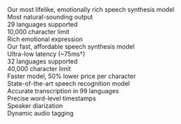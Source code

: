 <CardGroup cols={2} rows={2}>
  <Card title="Eleven Multilingual v2" href="/docs/models#multilingual-v2">
    Our most lifelike, emotionally rich speech synthesis model
    <div className="mt-4 space-y-2">
      <div className="text-sm">Most natural-sounding output</div>
      <div className="text-sm">29 languages supported</div>
      <div className="text-sm">10,000 character limit</div>
      <div className="text-sm">Rich emotional expression</div>
    </div>
  </Card>
  <Card title="Eleven Flash v2.5" href="/docs/models#flash-v25">
    Our fast, affordable speech synthesis model
    <div className="mt-4 space-y-2">
      <div className="text-sm">Ultra-low latency (~75ms&dagger;)</div>
      <div className="text-sm">32 languages supported</div>
      <div className="text-sm">40,000 character limit</div>
      <div className="text-sm">Faster model, 50% lower price per character</div>
    </div>
  </Card>
  <Card title="Scribe v1" href="/docs/models#scribe-v1">
    State-of-the-art speech recognition model
    <div className="mt-4 space-y-2">
      <div className="text-sm">Accurate transcription in 99 languages</div>
      <div className="text-sm">Precise word-level timestamps</div>
      <div className="text-sm">Speaker diarization</div>
      <div className="text-sm">Dynamic audio tagging</div>
    </div>
  </Card>
</CardGroup>
